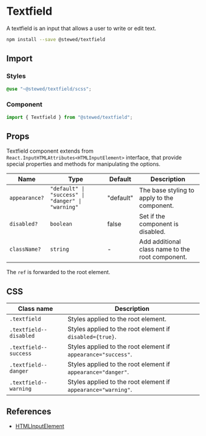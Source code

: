 # Textfield

A textfield is an input that allows a user to write or edit text.

```bash
npm install --save @stewed/textfield
```

## Import

### Styles

```scss
@use "~@stewed/textfield/scss";
```

### Component

```js
import { Textfield } from "@stewed/textfield";
```

## Props

Textfield component extends from `React.InputHTMLAttributes<HTMLInputElement>` interface, that provide special properties and methods for manipulating the options.

| Name          | Type                                              | Default   | Description                                      |
| ------------- | ------------------------------------------------- | --------- | ------------------------------------------------ |
| `appearance?` | `"default" \| "success" \| "danger" \| "warning"` | "default" | The base styling to apply to the component.      |
| `disabled?`   | `boolean`                                         | false     | Set if the component is disabled.                |
| `className?`  | `string`                                          | -         | Add additional class name to the root component. |

The `ref` is forwarded to the root element.

## CSS

| Class name             | Description                                                   |
| ---------------------- | ------------------------------------------------------------- |
| `.textfield`           | Styles applied to the root element.                           |
| `.textfield--disabled` | Styles applied to the root element if `disabled={true}`.      |
| `.textfield--success`  | Styles applied to the root element if `appearance="success"`. |
| `.textfield--danger`   | Styles applied to the root element if `appearance="danger"`.  |
| `.textfield--warning`  | Styles applied to the root element if `appearance="warning"`. |

## References

-   [HTMLInputElement](https://developer.mozilla.org/en-US/docs/Web/API/HTMLInputElement)
